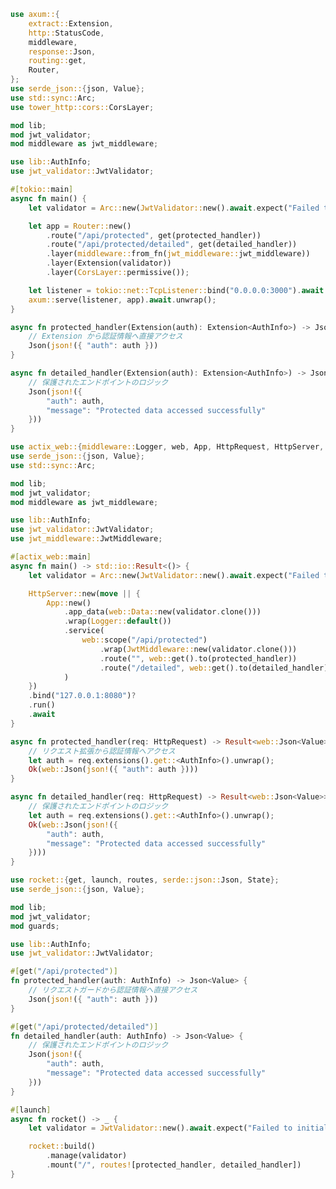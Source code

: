 
<Tabs groupId="api-framework">
  <TabItem value="axum" label="Axum">

```rust title="main.rs"
use axum::{
    extract::Extension,
    http::StatusCode,
    middleware,
    response::Json,
    routing::get,
    Router,
};
use serde_json::{json, Value};
use std::sync::Arc;
use tower_http::cors::CorsLayer;

mod lib;
mod jwt_validator;
mod middleware as jwt_middleware;

use lib::AuthInfo;
use jwt_validator::JwtValidator;

#[tokio::main]
async fn main() {
    let validator = Arc::new(JwtValidator::new().await.expect("Failed to initialize JWT validator"));

    let app = Router::new()
        .route("/api/protected", get(protected_handler))
        .route("/api/protected/detailed", get(detailed_handler))
        .layer(middleware::from_fn(jwt_middleware::jwt_middleware))
        .layer(Extension(validator))
        .layer(CorsLayer::permissive());

    let listener = tokio::net::TcpListener::bind("0.0.0.0:3000").await.unwrap();
    axum::serve(listener, app).await.unwrap();
}

async fn protected_handler(Extension(auth): Extension<AuthInfo>) -> Json<Value> {
    // Extension から認証情報へ直接アクセス
    Json(json!({ "auth": auth }))
}

async fn detailed_handler(Extension(auth): Extension<AuthInfo>) -> Json<Value> {
    // 保護されたエンドポイントのロジック
    Json(json!({
        "auth": auth,
        "message": "Protected data accessed successfully"
    }))
}
```

  </TabItem>
  <TabItem value="actix-web" label="Actix Web">

```rust title="main.rs"
use actix_web::{middleware::Logger, web, App, HttpRequest, HttpServer, Result};
use serde_json::{json, Value};
use std::sync::Arc;

mod lib;
mod jwt_validator;
mod middleware as jwt_middleware;

use lib::AuthInfo;
use jwt_validator::JwtValidator;
use jwt_middleware::JwtMiddleware;

#[actix_web::main]
async fn main() -> std::io::Result<()> {
    let validator = Arc::new(JwtValidator::new().await.expect("Failed to initialize JWT validator"));

    HttpServer::new(move || {
        App::new()
            .app_data(web::Data::new(validator.clone()))
            .wrap(Logger::default())
            .service(
                web::scope("/api/protected")
                    .wrap(JwtMiddleware::new(validator.clone()))
                    .route("", web::get().to(protected_handler))
                    .route("/detailed", web::get().to(detailed_handler))
            )
    })
    .bind("127.0.0.1:8080")?
    .run()
    .await
}

async fn protected_handler(req: HttpRequest) -> Result<web::Json<Value>> {
    // リクエスト拡張から認証情報へアクセス
    let auth = req.extensions().get::<AuthInfo>().unwrap();
    Ok(web::Json(json!({ "auth": auth })))
}

async fn detailed_handler(req: HttpRequest) -> Result<web::Json<Value>> {
    // 保護されたエンドポイントのロジック
    let auth = req.extensions().get::<AuthInfo>().unwrap();
    Ok(web::Json(json!({
        "auth": auth,
        "message": "Protected data accessed successfully"
    })))
}
```

  </TabItem>
  <TabItem value="rocket" label="Rocket">

```rust title="main.rs"
use rocket::{get, launch, routes, serde::json::Json, State};
use serde_json::{json, Value};

mod lib;
mod jwt_validator;
mod guards;

use lib::AuthInfo;
use jwt_validator::JwtValidator;

#[get("/api/protected")]
fn protected_handler(auth: AuthInfo) -> Json<Value> {
    // リクエストガードから認証情報へ直接アクセス
    Json(json!({ "auth": auth }))
}

#[get("/api/protected/detailed")]
fn detailed_handler(auth: AuthInfo) -> Json<Value> {
    // 保護されたエンドポイントのロジック
    Json(json!({
        "auth": auth,
        "message": "Protected data accessed successfully"
    }))
}

#[launch]
async fn rocket() -> _ {
    let validator = JwtValidator::new().await.expect("Failed to initialize JWT validator");

    rocket::build()
        .manage(validator)
        .mount("/", routes![protected_handler, detailed_handler])
}
```

  </TabItem>
</Tabs>
